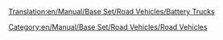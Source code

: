 [[Translation:en/Manual/Base Set/Road Vehicles/Battery Trucks]]

{{en/RoadVehicle|name     = MightyMover Battery Truck
  |img      = en/Manual/Base Set/Road Vehicles/MightyMover Battery.gif
  |price    = £4,797 ($9,594)
  |speed    = 30 mph (48 km/h)
  |annual   = £421 ($842)
  |designed = 1936
  |life     = 15
  |capacity = 17 [[en/Manual/Base Set/Cargos/Batteries]]
}}

{{en/RoadVehicle|name     = Powernaught Battery Truck
  |img      = en/Manual/Base Set/Road Vehicles/Powernaught Battery.gif
  |price    = £6,027 ($12,054)
  |speed    = 55 mph (88 km/h)
  |annual   = £787 ($1,574)
  |designed = 1975
  |life     = 15
  |capacity = 19 [[en/Manual/Base Set/Cargos/Batteries]]
}}

{{en/RoadVehicle|name     = Wizzowow Battery Truck
  |img      = en/Manual/Base Set/Road Vehicles/Wizzow Battery.gif
  |price    = £6,437 ($12,874)
  |speed    = 70 mph (112 km/h)
  |annual   = £1,125 ($2,640)
  |designed = 2018
  |life     = 15
  |capacity = 22 [[en/Manual/Base Set/Cargos/Batteries]]
}}
[[Category:en/Manual/Base Set/Road Vehicles/Road Vehicles]]